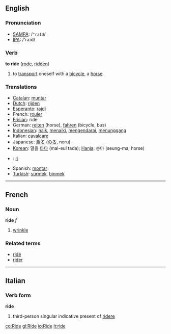==English==
=== Pronunciation ===
*[[w:SAMPA|SAMPA]]: /<tt>"raId</tt>/
*[[w:IPA|IPA]]: /'raɪd/

=== Verb ===

'''to ride''' ([[rode]], [[ridden]])

# to [[transport]] oneself with a [[bicycle]], a [[horse]]

=== Translations ===

*[[Catalan]]: [[muntar]]
*[[Dutch]]: [[rijden]]
*[[Esperanto]]: [[rajdi]]
*French: [[rouler]]
*[[Frisian]]: ride
*German: [[reiten]] (horse), [[fahren]] (bicycle, bus)
*[[Indonesian]]: [[naik]], [[naik|menaiki]], [[kendara|mengendarai]], [[tunggang|menunggang]]
*Italian: [[cavalcare]]
*Japanese: [[乗る]] ([[のる]], noru)
*[[Korean]]: 말을 [[타다]] (mal-eul tada); [[Hanja]]: 승마 (seung-ma; horse)
*{{no}}: [[ri]]
*Spanish: [[montar]]
*[[Turkish]]: [[sürmek]], [[binmek]]

----

==French==
===Noun===
'''ride''' ''f''

# [[wrinkle]]

===Related terms===
*[[ridé]]
*[[rider]]

----
==Italian==
===Verb form===
'''ride'''

# third-person singular indicative present of [[ridere]]

[[co:Ride]]
[[gl:Ride]]
[[io:Ride]]
[[it:ride]]